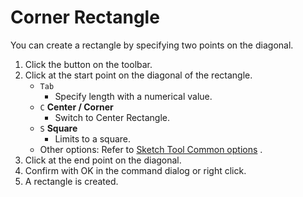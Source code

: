 
# Corner Rectangle

<Reference shortcut='' command='Corner Rectangle' button='Toolbar' />

You can create a rectangle by specifying two points on the diagonal.

1. Click the button on the toolbar.
2. Click at the start point on the diagonal of the rectangle.
   - `Tab` 
      - Specify length with a numerical value.
   - `C` **Center / Corner**
      - Switch to Center Rectangle.
   - `S` **Square**
      - Limits to a square.
   - Other options: Refer to [Sketch Tool Common options](common-options) .
3. Click at the end point on the diagonal.
4. Confirm with OK in the command dialog or right click.
5. A rectangle is created.